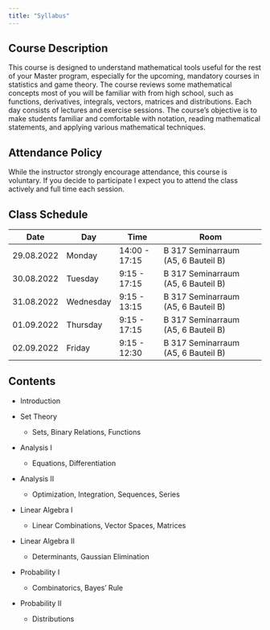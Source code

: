 ```yaml
---
title: "Syllabus"
---
```


## Course Description

This course is designed to understand mathematical tools useful for the rest of your Master program, especially for the upcoming, mandatory courses in statistics and game theory. The course reviews some
mathematical concepts most of you will be familiar with from high school, such as functions, derivatives, integrals, vectors, matrices and distributions. Each day consists of lectures and exercise sessions. The course's objective is to make students familiar and comfortable with
notation, reading mathematical statements, and applying various mathematical techniques.

## Attendance Policy

While the instructor strongly encourage attendance, this course is voluntary. If you decide to participate I expect you to attend the class actively and full time each session.

## Class Schedule

| Date         | Day       | Time           | Room                                  |
|--------------|-----------|----------------|---------------------------------------|
| 29\.08\.2022 | Monday    | 14:00 \- 17:15 | B 317 Seminarraum \(A5, 6 Bauteil B\) |
| 30\.08\.2022 | Tuesday   | 9:15 \- 17:15  | B 317 Seminarraum \(A5, 6 Bauteil B\) |
| 31\.08\.2022 | Wednesday | 9:15 \- 13:15  | B 317 Seminarraum \(A5, 6 Bauteil B\) |
| 01\.09\.2022 | Thursday  | 9:15 \- 17:15  | B 317 Seminarraum \(A5, 6 Bauteil B\) |
| 02\.09\.2022 | Friday    | 9:15 \- 12:30  | B 317 Seminarraum \(A5, 6 Bauteil B\) |


## Contents

-   Introduction

-   Set Theory

    -   Sets, Binary Relations, Functions

-   Analysis I

    -    Equations, Differentiation

-   Analysis II

    -   Optimization, Integration, Sequences, Series

-   Linear Algebra I

    -   Linear Combinations, Vector Spaces, Matrices

-   Linear Algebra II

    -   Determinants, Gaussian Elimination

-   Probability I

    -   Combinatorics, Bayes' Rule

-   Probability II

    -   Distributions




